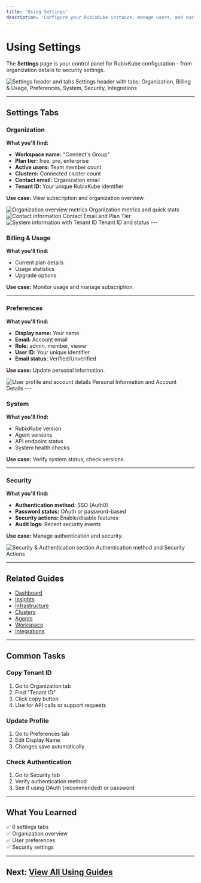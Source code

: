 ```yaml
---
title: 'Using Settings'
description: 'Configure your RubixKube instance, manage users, and customize preferences'
---
```


# Using Settings

The **Settings** page is your control panel for RubixKube configuration - from organization details to security settings.

<Frame>
  <img
    src="/images/using/using-settings-01-header.png"
    alt="Settings header and tabs"
  />
  <Caption>Settings header with tabs: Organization, Billing & Usage, Preferences, System, Security, Integrations</Caption>
</Frame>

---

## Settings Tabs

### Organization

**What you'll find:**
- **Workspace name:** "Connect's Group"
- **Plan tier:** free, pro, enterprise
- **Active users:** Team member count
- **Clusters:** Connected cluster count
- **Contact email:** Organization email
- **Tenant ID:** Your unique RubixKube identifier

**Use case:** View subscription and organization overview.

<Frame>
  <img
    src="/images/using/using-settings-02-organization.png"
    alt="Organization overview metrics"
  />
  <Caption>Organization metrics and quick stats</Caption>
</Frame>

<Frame>
  <img
    src="/images/using/using-settings-04-contact.png"
    alt="Contact information"
  />
  <Caption>Contact Email and Plan Tier</Caption>
</Frame>

<Frame>
  <img
    src="/images/using/using-settings-03-system-tenant.png"
    alt="System information with Tenant ID"
  />
  <Caption>Tenant ID and status</Caption>
</Frame>
---

### Billing & Usage

**What you'll find:**
- Current plan details
- Usage statistics
- Upgrade options

**Use case:** Monitor usage and manage subscription.

---

### Preferences

**What you'll find:**
- **Display name:** Your name
- **Email:** Account email  
- **Role:** admin, member, viewer
- **User ID:** Your unique identifier
- **Email status:** Verified/Unverified

**Use case:** Update personal information.

<Frame>
  <img
    src="/images/using/using-settings-05-user-profile.png"
    alt="User profile and account details"
  />
  <Caption>Personal Information and Account Details</Caption>
</Frame>
---

### System

**What you'll find:**
- RubixKube version
- Agent versions
- API endpoint status
- System health checks

**Use case:** Verify system status, check versions.

---

### Security

**What you'll find:**
- **Authentication method:** SSO (Auth0)
- **Password status:** OAuth or password-based
- **Security actions:** Enable/disable features
- **Audit logs:** Recent security events

**Use case:** Manage authentication and security.

<Frame>
  <img
    src="/images/using/using-settings-06-security.png"
    alt="Security & Authentication section"
  />
  <Caption>Authentication method and Security Actions</Caption>
</Frame>

---

## Related Guides

- [Dashboard](/using/dashboard)
- [Insights](/using/insights)
- [Infrastructure](/using/infrastructure)
- [Clusters](/using/clusters)
- [Agents](/using/agents)
- [Workspace](/using/workspace)
- [Integrations](/using/integrations)

---

## Common Tasks

### Copy Tenant ID

1. Go to Organization tab
2. Find "Tenant ID"  
3. Click copy button
4. Use for API calls or support requests

### Update Profile

1. Go to Preferences tab
2. Edit Display Name
3. Changes save automatically

### Check Authentication

1. Go to Security tab
2. Verify authentication method
3. See if using OAuth (recommended) or password

---

## What You Learned

✅ 6 settings tabs  
✅ Organization overview  
✅ User preferences  
✅ Security settings  

---

## Next: [View All Using Guides](/using/dashboard)

